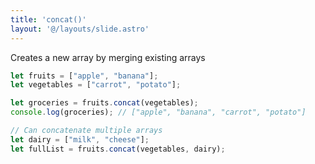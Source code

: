 ```yaml
---
title: 'concat()'
layout: '@/layouts/slide.astro'
---
```


Creates a new array by merging existing arrays

```javascript
let fruits = ["apple", "banana"];
let vegetables = ["carrot", "potato"];

let groceries = fruits.concat(vegetables);
console.log(groceries); // ["apple", "banana", "carrot", "potato"]

// Can concatenate multiple arrays
let dairy = ["milk", "cheese"];
let fullList = fruits.concat(vegetables, dairy);
```
